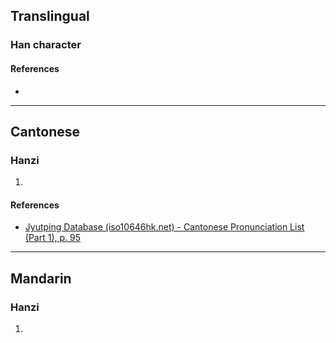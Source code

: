 {{character info/new}}
==Translingual==

===Han character===
{{Han char|rn=38|rad=女|as=15|sn=18|four=|canj=VSRP|ids=⿰女慝}}

====References====
* {{Han ref|kx=0273.210|dkj=06853|hdz=21085.130|uh=5B3A|ud=23354}}

----

==Cantonese==

===Hanzi===
{{yue-hanzi|jyut=[[nik1]], [[lik1]]|y=nik1, lik1}}

# {{defn|lang=yue|sort=女15}}

====References====
* [http://www.iso10646hk.net/jp/document/download.jsp Jyutping Database (iso10646hk.net) - Cantonese Pronunciation List (Part 1), p. 95]

----

==Mandarin==

===Hanzi===
{{cmn-hanzi|pin=[[nì]] ([[ni4]])|wg=ni<sup>4</sup>}}

# {{defn|lang=cmn|sort=女15}}